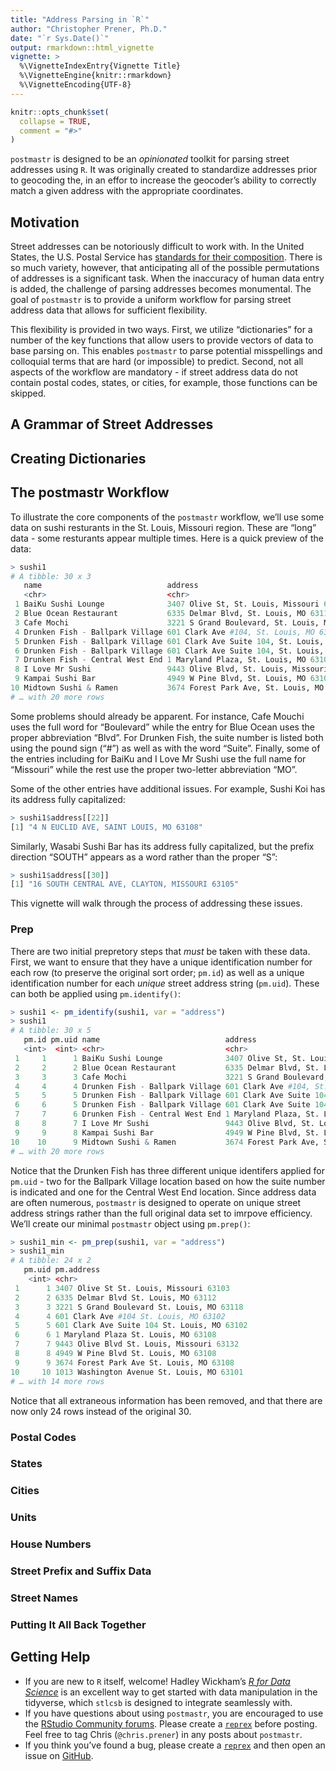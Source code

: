 ```yaml
---
title: "Address Parsing in `R`"
author: "Christopher Prener, Ph.D."
date: "`r Sys.Date()`"
output: rmarkdown::html_vignette
vignette: >
  %\VignetteIndexEntry{Vignette Title}
  %\VignetteEngine{knitr::rmarkdown}
  %\VignetteEncoding{UTF-8}
---
```


```r
knitr::opts_chunk$set(
  collapse = TRUE,
  comment = "#>"
)
```

`postmastr` is designed to be an *opinionated* toolkit for parsing street addresses using `R`. It was originally created to standardize addresses prior to geocoding the, in an effor to increase the geocoder's ability to correctly match a given address with the appropriate coordinates.

## Motivation
Street addresses can be notoriously difficult to work with. In the United States, the U.S. Postal Service has [standards for their composition](https://pe.usps.com/text/pub28/welcome.htm). There is so much variety, however, that anticipating all of the possible permutations of addresses is a significant task. When the inaccuracy of human data entry is added, the challenge of parsing addresses becomes monumental. The goal of `postmastr` is to provide a uniform workflow for parsing street address data that allows for sufficient flexibility. 

This flexibility is provided in two ways. First, we utilize "dictionaries" for a number of the key functions that allow users to provide vectors of data to base parsing on. This enables `postmastr` to parse potential misspellings and colloquial terms that are hard (or impossible) to predict. Second, not all aspects of the workflow are mandatory - if street address data do not contain postal codes, states, or cities, for example, those functions can be skipped. 

## A Grammar of Street Addresses

## Creating Dictionaries

## The postmastr Workflow
To illustrate the core components of the `postmastr` workflow, we'll use some data on sushi resturants in the St. Louis, Missouri region. These are "long" data - some resturants appear multiple times. Here is a quick preview of the data:

```r
> sushi1
# A tibble: 30 x 3
   name                            address                                      visit   
   <chr>                           <chr>                                        <chr>   
 1 BaiKu Sushi Lounge              3407 Olive St, St. Louis, Missouri 63103     3/20/18 
 2 Blue Ocean Restaurant           6335 Delmar Blvd, St. Louis, MO 63112        10/26/18
 3 Cafe Mochi                      3221 S Grand Boulevard, St. Louis, MO 63118  10/10/18
 4 Drunken Fish - Ballpark Village 601 Clark Ave #104, St. Louis, MO 63102      4/28/18 
 5 Drunken Fish - Ballpark Village 601 Clark Ave Suite 104, St. Louis, MO 63102 5/10/18 
 6 Drunken Fish - Ballpark Village 601 Clark Ave Suite 104, St. Louis, MO 63102 8/7/18  
 7 Drunken Fish - Central West End 1 Maryland Plaza, St. Louis, MO 63108        12/2/18 
 8 I Love Mr Sushi                 9443 Olive Blvd, St. Louis, Missouri 63132   1/1/18  
 9 Kampai Sushi Bar                4949 W Pine Blvd, St. Louis, MO 63108        2/13/18 
10 Midtown Sushi & Ramen           3674 Forest Park Ave, St. Louis, MO 63108    3/4/18  
# … with 20 more rows
```

Some problems should already be apparent. For instance, Cafe Mouchi uses the full word for "Boulevard" while the entry for Blue Ocean uses the proper abbreviation "Blvd". For Drunken Fish, the suite number is listed both using the pound sign ("#") as well as with the word "Suite". Finally, some of the entries including for BaiKu and I Love Mr Sushi use the full name for "Missouri" while the rest use the proper two-letter abbreviation "MO".

Some of the other entries have additional issues. For example, Sushi Koi has its address fully capitalized:

```r
> sushi1$address[[22]]
[1] "4 N EUCLID AVE, SAINT LOUIS, MO 63108"
```

Similarly, Wasabi Sushi Bar has its address fully capitalized, but the prefix direction "SOUTH" appears as a word rather than the proper "S":

```r
> sushi1$address[[30]]
[1] "16 SOUTH CENTRAL AVE, CLAYTON, MISSOURI 63105"
```

This vignette will walk through the process of addressing these issues.

### Prep
There are two initial prepretory steps that *must* be taken with these data. First, we want to ensure that they have a unique identification number for each row (to preserve the original sort order; `pm.id`) as well as a unique identification number for each *unique* street address string (`pm.uid`). These can both be applied using `pm.identify()`:

```r
> sushi1 <- pm_identify(sushi1, var = "address")
> sushi1
# A tibble: 30 x 5
   pm.id pm.uid name                            address                                      visit   
   <int>  <int> <chr>                           <chr>                                        <chr>   
 1     1      1 BaiKu Sushi Lounge              3407 Olive St, St. Louis, Missouri 63103     3/20/18 
 2     2      2 Blue Ocean Restaurant           6335 Delmar Blvd, St. Louis, MO 63112        10/26/18
 3     3      3 Cafe Mochi                      3221 S Grand Boulevard, St. Louis, MO 63118  10/10/18
 4     4      4 Drunken Fish - Ballpark Village 601 Clark Ave #104, St. Louis, MO 63102      4/28/18 
 5     5      5 Drunken Fish - Ballpark Village 601 Clark Ave Suite 104, St. Louis, MO 63102 5/10/18 
 6     6      5 Drunken Fish - Ballpark Village 601 Clark Ave Suite 104, St. Louis, MO 63102 8/7/18  
 7     7      6 Drunken Fish - Central West End 1 Maryland Plaza, St. Louis, MO 63108        12/2/18 
 8     8      7 I Love Mr Sushi                 9443 Olive Blvd, St. Louis, Missouri 63132   1/1/18  
 9     9      8 Kampai Sushi Bar                4949 W Pine Blvd, St. Louis, MO 63108        2/13/18 
10    10      9 Midtown Sushi & Ramen           3674 Forest Park Ave, St. Louis, MO 63108    3/4/18  
# … with 20 more rows
```

Notice that the Drunken Fish has three different unique identifers applied for `pm.uid` - two for the Ballpark Village location based on how the suite number is indicated and one for the Central West End location. Since address data are often numerous, `postmastr` is designed to operate on unique street address strings rather than the full original data set to imrpove efficiency. We'll create our minimal `postmastr` object using `pm.prep()`:

```r
> sushi1_min <- pm_prep(sushi1, var = "address")
> sushi1_min
# A tibble: 24 x 2
   pm.uid pm.address                                 
    <int> <chr>                                      
 1      1 3407 Olive St St. Louis, Missouri 63103    
 2      2 6335 Delmar Blvd St. Louis, MO 63112       
 3      3 3221 S Grand Boulevard St. Louis, MO 63118 
 4      4 601 Clark Ave #104 St. Louis, MO 63102     
 5      5 601 Clark Ave Suite 104 St. Louis, MO 63102
 6      6 1 Maryland Plaza St. Louis, MO 63108       
 7      7 9443 Olive Blvd St. Louis, Missouri 63132  
 8      8 4949 W Pine Blvd St. Louis, MO 63108       
 9      9 3674 Forest Park Ave St. Louis, MO 63108   
10     10 1013 Washington Avenue St. Louis, MO 63101 
# … with 14 more rows
```

Notice that all extraneous information has been removed, and that there are now only 24 rows instead of the original 30.

### Postal Codes

### States

### Cities

### Units

### House Numbers

### Street Prefix and Suffix Data

### Street Names

### Putting It All Back Together

## Getting Help
* If you are new to `R` itself, welcome! Hadley Wickham's [*R for Data Science*](http://r4ds.had.co.nz) is an excellent way to get started with data manipulation in the tidyverse, which `stlcsb` is designed to integrate seamlessly with.
* If you have questions about using `postmastr`, you are encouraged to use the [RStudio Community forums](https://community.rstudio.com). Please create a [`reprex`](http://reprex.tidyverse.org/) before posting. Feel free to tag Chris (`@chris.prener`) in any posts about `postmastr`.
* If you think you've found a bug, please create a [`reprex`](http://reprex.tidyverse.org/) and then open an issue on [GitHub](https://github.com/slu-openGIS/stlcsb/issues/new/choose).
